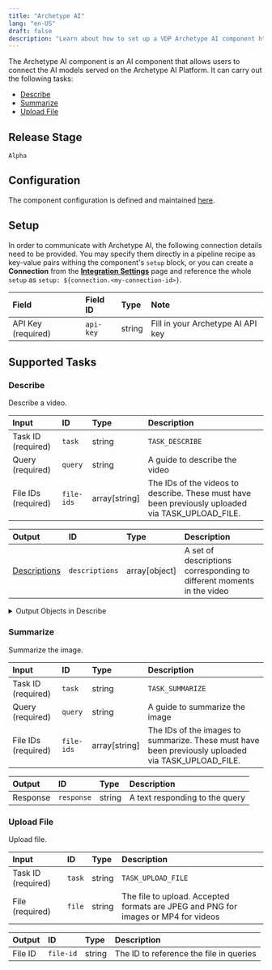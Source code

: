 ```yaml
---
title: "Archetype AI"
lang: "en-US"
draft: false
description: "Learn about how to set up a VDP Archetype AI component https://github.com/instill-ai/instill-core"
---
```


The Archetype AI component is an AI component that allows users to connect the AI models served on the Archetype AI Platform.
It can carry out the following tasks:

- [Describe](#describe)
- [Summarize](#summarize)
- [Upload File](#upload-file)



## Release Stage

`Alpha`



## Configuration

The component configuration is defined and maintained [here](https://github.com/instill-ai/component/blob/main/ai/archetypeai/v0/config/definition.json).




## Setup




In order to communicate with Archetype AI, the following connection details need to be
provided. You may specify them directly in a pipeline recipe as key-value pairs
withing the component's `setup` block, or you can create a **Connection** from
the [**Integration Settings**](https://www.instill.tech/docs/vdp/integration)
page and reference the whole `setup` as `setup:
${connection.<my-connection-id>}`.

| Field | Field ID | Type | Note |
| :--- | :--- | :--- | :--- |
| API Key (required) | `api-key` | string | Fill in your Archetype AI API key  |






## Supported Tasks

### Describe

Describe a video.


| Input | ID | Type | Description |
| :--- | :--- | :--- | :--- |
| Task ID (required) | `task` | string | `TASK_DESCRIBE` |
| Query (required) | `query` | string | A guide to describe the video |
| File IDs (required) | `file-ids` | array[string] | The IDs of the videos to describe. These must have been previously uploaded via TASK_UPLOAD_FILE. |









| Output | ID | Type | Description |
| :--- | :--- | :--- | :--- |
| [Descriptions](#descriptions) | `descriptions` | array[object] | A set of descriptions corresponding to different moments in the video |




<details>
<summary> Output Objects in Describe</summary>



#### Descriptions

| Field | Field ID | Type | Note |
| :--- | :--- | :--- | :--- |
| Description | `description` | string | The description of the frame |
| Frame ID | `frame-id` | integer | The frame number in the video that is being described |
| Timestamp | `timestamp` | number | The moment of the video (in seconds since the start) that is being described |



</details>






### Summarize

Summarize the image.


| Input | ID | Type | Description |
| :--- | :--- | :--- | :--- |
| Task ID (required) | `task` | string | `TASK_SUMMARIZE` |
| Query (required) | `query` | string | A guide to summarize the image |
| File IDs (required) | `file-ids` | array[string] | The IDs of the images to summarize. These must have been previously uploaded via TASK_UPLOAD_FILE. |









| Output | ID | Type | Description |
| :--- | :--- | :--- | :--- |
| Response | `response` | string | A text responding to the query |









### Upload File

Upload file.


| Input | ID | Type | Description |
| :--- | :--- | :--- | :--- |
| Task ID (required) | `task` | string | `TASK_UPLOAD_FILE` |
| File (required) | `file` | string | The file to upload. Accepted formats are JPEG and PNG for images or MP4 for videos |









| Output | ID | Type | Description |
| :--- | :--- | :--- | :--- |
| File ID | `file-id` | string | The ID to reference the file in queries |










